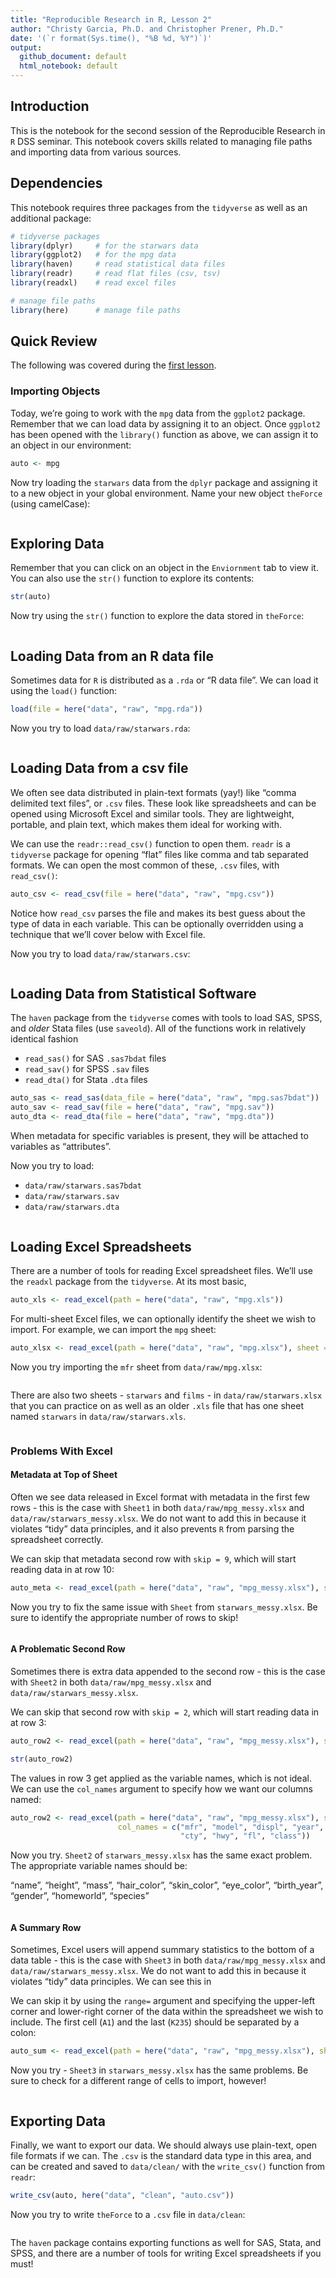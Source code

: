 ```yaml
---
title: "Reproducible Research in R, Lesson 2"
author: "Christy Garcia, Ph.D. and Christopher Prener, Ph.D."
date: '(`r format(Sys.time(), "%B %d, %Y")`)'
output:
  github_document: default
  html_notebook: default
---
```


## Introduction
This is the notebook for the second session of the Reproducible Research in `R` DSS seminar. This notebook covers skills related to managing file paths and importing data from various sources.

## Dependencies
This notebook requires three packages from the `tidyverse` as well as an additional package:

```r
# tidyverse packages
library(dplyr)     # for the starwars data
library(ggplot2)   # for the mpg data
library(haven)     # read statistical data files
library(readr)     # read flat files (csv, tsv)
library(readxl)    # read excel files

# manage file paths
library(here)      # manage file paths
```

## Quick Review 
The following was covered during the [first lesson](http://github.com/slu-dss/research-01).

### Importing Objects
Today, we're going to work with the `mpg` data from the `ggplot2` package. Remember that we can load data by assigning it to an object. Once `ggplot2` has been opened with the `library()` function as above, we can assign it to an object in our environment:

```r
auto <- mpg
```

Now try loading the `starwars` data from the `dplyr` package and assigning it to a new object in your global environment. Name your new object `theForce` (using camelCase):

```r

```

## Exploring Data
Remember that you can click on an object in the `Enviornment` tab to view it. You can also use the `str()` function to explore its contents:

```r
str(auto)
```

Now try using the `str()` function to explore the data stored in `theForce`:

```r

```

## Loading Data from an R data file
Sometimes data for `R` is distributed as a `.rda` or "R data file". We can load it using the `load()` function:

```r
load(file = here("data", "raw", "mpg.rda"))
```

Now you try to load `data/raw/starwars.rda`:

```r

```

## Loading Data from a csv file
We often see data distributed in plain-text formats (yay!) like "comma delimited text files", or `.csv` files. These look like spreadsheets and can be opened using Microsoft Excel and similar tools. They are lightweight, portable, and plain text, which makes them ideal for working with. 

We can use the `readr::read_csv()` function to open them. `readr` is a `tidyverse` package for opening "flat" files like comma and tab separated formats. We can open the most common of these, `.csv` files, with `read_csv()`:

```r
auto_csv <- read_csv(file = here("data", "raw", "mpg.csv"))
```

Notice how `read_csv` parses the file and makes its best guess about the type of data in each variable. This can be optionally overridden using a technique that we'll cover below with Excel file.

Now you try to load `data/raw/starwars.csv`:

```r

```

## Loading Data from Statistical Software
The `haven` package from the `tidyverse` comes with tools to load SAS, SPSS, and *older* Stata files (use `saveold`). All of the functions work in relatively identical fashion

* `read_sas()` for SAS `.sas7bdat` files
* `read_sav()` for SPSS `.sav` files
* `read_dta()` for Stata `.dta` files

```r
auto_sas <- read_sas(data_file = here("data", "raw", "mpg.sas7bdat"))
auto_sav <- read_sav(file = here("data", "raw", "mpg.sav"))
auto_dta <- read_dta(file = here("data", "raw", "mpg.dta"))
```

When metadata for specific variables is present, they will be attached to variables as "attributes".

Now you try to load: 

* `data/raw/starwars.sas7bdat`
* `data/raw/starwars.sav`
* `data/raw/starwars.dta`

```r

```

## Loading Excel Spreadsheets
There are a number of tools for reading Excel spreadsheet files. We'll use the `readxl` package from the `tidyverse`. At its most basic, 

```r
auto_xls <- read_excel(path = here("data", "raw", "mpg.xls"))
```

For multi-sheet Excel files, we can optionally identify the sheet we wish to import. For example, we can import the `mpg` sheet:

```r
auto_xlsx <- read_excel(path = here("data", "raw", "mpg.xlsx"), sheet = "mpg")
```

Now you try importing the `mfr` sheet from `data/raw/mpg.xlsx`:

```r

```

There are also two sheets - `starwars` and `films` - in `data/raw/starwars.xlsx` that you can practice on as well as an older `.xls` file that has one sheet named `starwars` in `data/raw/starwars.xls`.

```r

```

### Problems With Excel
#### Metadata at Top of Sheet
Often we see data released in Excel format with metadata in the first few rows - this is the case with `Sheet1` in both `data/raw/mpg_messy.xlsx` and `data/raw/starwars_messy.xlsx`. We do not want to add this in because it violates "tidy" data principles, and it also prevents `R` from parsing the spreadsheet correctly.

We can skip that metadata second row with `skip = 9`, which will start reading data in at row 10:

```r
auto_meta <- read_excel(path = here("data", "raw", "mpg_messy.xlsx"), sheet = "Sheet1", skip = 9)
```

Now you try to fix the same issue with `Sheet` from `starwars_messy.xlsx`. Be sure to identify the appropriate number of rows to skip!

```r

```

#### A Problematic Second Row
Sometimes there is extra data appended to the second row - this is the case with `Sheet2` in both `data/raw/mpg_messy.xlsx` and `data/raw/starwars_messy.xlsx`.

We can skip that second row with `skip = 2`, which will start reading data in at row 3:

```r
auto_row2 <- read_excel(path = here("data", "raw", "mpg_messy.xlsx"), sheet = "Sheet2", skip = 2)

str(auto_row2)
```

The values in row 3 get applied as the variable names, which is not ideal. We can use the `col_names` argument to specify how we want our columns named:

```r
auto_row2 <- read_excel(path = here("data", "raw", "mpg_messy.xlsx"), sheet = "Sheet2", skip = 2, 
                        col_names = c("mfr", "model", "displ", "year", "cyl", "trans", "drv", 
                                      "cty", "hwy", "fl", "class"))
```

Now you try. `Sheet2` of `starwars_messy.xlsx` has the same exact problem. The appropriate variable names should be:

"name", "height", "mass", "hair_color", "skin_color", "eye_color", "birth_year", "gender", "homeworld", "species"

```r

```

#### A Summary Row
Sometimes, Excel users will append summary statistics to the bottom of a data table  - this is the case with `Sheet3` in both `data/raw/mpg_messy.xlsx` and `data/raw/starwars_messy.xlsx`. We do not want to add this in because it violates "tidy" data principles. We can see this in 

We can skip it by using the `range=` argument and specifying the upper-left corner and lower-right corner of the data within the spreadsheet we wish to include. The first cell (`A1`) and the last (`K235`) should be separated by a colon:

```r
auto_sum <- read_excel(path = here("data", "raw", "mpg_messy.xlsx"), sheet = "Sheet3", range = "A1:K235")
```

Now you try - `Sheet3` in `starwars_messy.xlsx` has the same problems. Be sure to check for a different range of cells to import, however!

```r

```

## Exporting Data
Finally, we want to export our data. We should always use plain-text, open file formats if we can. The `.csv` is the standard data type in this area, and can be created and saved to `data/clean/` with the `write_csv()` function from `readr`:

```r
write_csv(auto, here("data", "clean", "auto.csv"))
```


Now you try to write `theForce` to a `.csv` file in `data/clean`:

```r

```

The `haven` package contains exporting functions as well for SAS, Stata, and SPSS, and there are a number of tools for writing Excel spreadsheets if you must!

